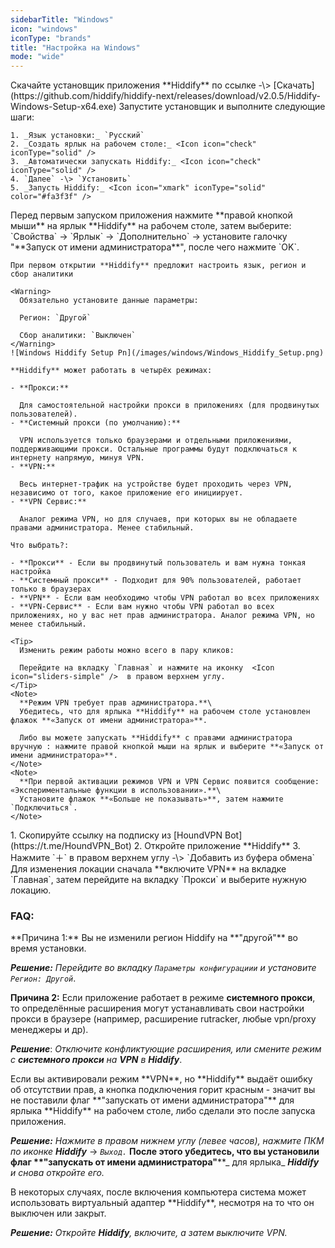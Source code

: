 ```yaml
---
sidebarTitle: "Windows"
icon: "windows"
iconType: "brands"
title: "Настройка на Windows"
mode: "wide"
---
```


<Steps>
  <Step title="Загрузка приложения" icon="cloud-arrow-down" iconType="solid" stepNumber={1} titleSize="p">
    Скачайте установщик приложения **Hiddify** по ссылке -\> [Скачать](https://github.com/hiddify/hiddify-next/releases/download/v2.0.5/Hiddify-Windows-Setup-x64.exe)
  </Step>
  <Step title="Установка приложения" icon="floppy-disk" iconType="solid">
    Запустите установщик и выполните следующие шаги:

    1. _Язык установки:_ `Русский`
    2. _Создать ярлык на рабочем столе:_ <Icon icon="check" iconType="solid" />
    3. _Автоматически запускать Hiddify:_ <Icon icon="check" iconType="solid" />
    4. `Далее` -\> `Установить`
    5. _Запусть Hiddify:_ <Icon icon="xmark" iconType="solid" color="#fa3f3f" />
  </Step>
  <Step title="Настройка приложения" icon="gear" iconType="solid">
    Перед первым запуском приложения нажмите **правой кнопкой мыши** на ярлык **Hiddify** на рабочем столе, затем выберите: `Свойства` → `Ярлык` → `Дополнительно` → установите галочку "**Запуск от имени администратора**", после чего нажмите `ОK`.

    При первом открытии **Hiddify** предложит настроить язык, регион и сбор аналитики

    <Warning>
      Обязательно установите данные параметры:

      Регион: `Другой`

      Сбор аналитики: `Выключен`
    </Warning>
    ![Windows Hiddify Setup Pn](/images/windows/Windows_Hiddify_Setup.png)

    **Hiddify** может работать в четырёх режимах:

    - **Прокси:**

      Для самостоятельной настройки прокси в приложениях (для продвинутых пользователей).
    - **Системный прокси (по умолчанию):**

      VPN используется только браузерами и отдельными приложениями, поддерживающими прокси. Остальные программы будут подключаться к интернету напрямую, минуя VPN.
    - **VPN:**

      Весь интернет-трафик на устройстве будет проходить через VPN, независимо от того, какое приложение его инициирует.
    - **VPN Сервис:**

      Аналог режима VPN, но для случаев, при которых вы не обладаете правами администратора. Менее стабильный.

    Что выбрать?:

    - **Прокси** - Если вы продвинутый пользователь и вам нужна тонкая настройка
    - **Системный прокси** - Подходит для 90% пользователей, работает только в браузерах
    - **VPN** - Если вам необходимо чтобы VPN работал во всех приложениях
    - **VPN-Сервис** - Если вам нужно чтобы VPN работал во всех приложениях, но у вас нет прав администратора. Аналог режима VPN, но менее стабильный.

    <Tip>
      Изменить режим работы можно всего в пару кликов:

      Перейдите на вкладку `Главная` и нажмите на иконку  <Icon icon="sliders-simple" />  в правом верхнем углу.
    </Tip>
    <Note>
      **Режим VPN требует прав администратора.**\
      Убедитесь, что для ярлыка **Hiddify** на рабочем столе установлен флажок **«Запуск от имени администратора»**.

      Либо вы можете запускать **Hiddify** с правами администратора вручную : нажмите правой кнопкой мыши на ярлык и выберите **«Запуск от имени администратора»**.
    </Note>
    <Note>
      **При первой активации режимов VPN и VPN Сервис появится сообщение: «Экспериментальные функции в использовании».**\
      Установите флажок **«Больше не показывать»**, затем нажмите `Подключиться`.
    </Note>
  </Step>
  <Step title="Добавление подписки" icon="plus" iconType="solid">
    1. Скопируйте ссылку на подписку из [HoundVPN Bot](https://t.me/HoundVPN_Bot)
    2. Откройте приложение **Hiddify**
    3. Нажмите `＋` в правом верхнем углу -\> `Добавить из буфера обмена`
  </Step>
  <Step title="Изменение локации" icon="location-arrow" iconType="solid">
    Для изменения локации сначала **включите VPN** на вкладке `Главная`, затем перейдите на вкладку `Прокси` и выберите нужную локацию.
  </Step>
</Steps>

### FAQ:

<Accordion title="VPN включён, но 2ip показывает Россию" iconType="regular">
  **Причина 1:** Вы не изменили регион Hiddify на **"другой"** во время установки.

  **_Решение:_** _Перейдите во вкладку_ _`Параметры конфигурациии`_ _и установите_ _`Регион: Другой`_.

  **Причина 2:** Если приложение работает в режиме **системного прокси**, то определённые расширения могут устанавливать свои настройки прокси в браузере (например, расширение rutracker, любые vpn/proxy менеджеры и др).

  **_Решение_**: _Отключите конфликтующие расширения, или смените режим с_ **_системного прокси_** _на_ **_VPN_** _в_ **_Hiddify_**.
</Accordion>

<Accordion title="Ошибка: Отсутствие прав">
  Если вы активировали режим **VPN**, но **Hiddify** выдаёт ошибку об отсутствии прав, а кнопка подключения горит красным - значит вы не поставили флаг **"запускать от имени администратора"** для ярлыка **Hiddify** на рабочем столе, либо сделали это после запуска приложения.

  **_Решение:_** _Нажмите_ <Icon icon="angle-up" iconType="solid" /> _в правом нижнем углу (левее часов), нажмите ПКМ по иконке_ **_Hiddify_** -\> _`Выход.`_ **После этого убедитесь, что вы установили флаг \*\*"запускать от имени администратора"**\*\*\_ для ярлыка\_ **_Hiddify_** _и снова откройте его._
</Accordion>

<Accordion title="Пропал интернет">
  В некоторых случаях, после включения компьютера система может использовать виртуальный адаптер **Hiddify**, несмотря на то что он выключен или закрыт.

  **_Решение:_** _Откройте_ **_Hiddify_**_, включите, а затем выключите VPN._
</Accordion>